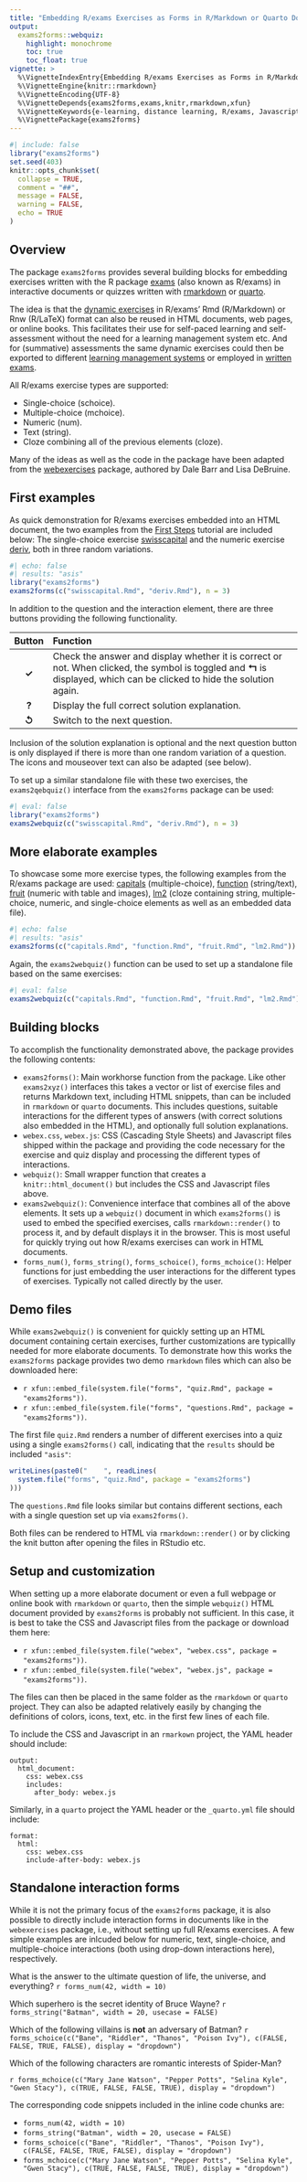 ```yaml
---
title: "Embedding R/exams Exercises as Forms in R/Markdown or Quarto Documents"
output:
  exams2forms::webquiz:
    highlight: monochrome
    toc: true
    toc_float: true
vignette: >
  %\VignetteIndexEntry{Embedding R/exams Exercises as Forms in R/Markdown or Quarto Documents}
  %\VignetteEngine{knitr::rmarkdown}
  %\VignetteEncoding{UTF-8}
  %\VignetteDepends{exams2forms,exams,knitr,rmarkdown,xfun}
  %\VignetteKeywords{e-learning, distance learning, R/exams, Javascript}
  %\VignettePackage{exams2forms}
---
```


```r
#| include: false
library("exams2forms")
set.seed(403)
knitr::opts_chunk$set(
  collapse = TRUE,
  comment = "##",
  message = FALSE,
  warning = FALSE,
  echo = TRUE
)
```

## Overview

The package `exams2forms` provides several building blocks for 
embedding exercises written with the R package [exams](https://www.R-exams.org/)
(also known as R/exams) in interactive documents or quizzes written with
[rmarkdown](https://rmarkdown.rstudio.com/) or [quarto](https://quarto.org/).

The idea is that the [dynamic exercises](https://www.R-exams.org/intro/dynamic/)
in R/exams' Rmd (R/Markdown) or Rnw (R/LaTeX) format can also be reused in HTML documents, web pages,
or online books. This facilitates their use for self-paced learning and
self-assessment without the need for a learning management system etc.
And for (summative) assessments the same dynamic exercises could then be
exported to different [learning management systems](https://www.R-exams.org/intro/elearning/)
or employed in [written exams](https://www.R-exams.org/intro/written/).

All R/exams exercise types are supported:

- Single-choice (schoice).
- Multiple-choice (mchoice).
- Numeric (num).
- Text (string).
- Cloze combining all of the previous elements (cloze).

Many of the ideas as well as the code in the package have been adapted from the
[webexercises](https://psyteachr.github.io/webexercises/) package, authored by Dale Barr
and Lisa DeBruine.


## First examples

As quick demonstration for R/exams exercises embedded into an HTML document,
the two examples from the [First Steps](https://www.R-exams.org/tutorials/first_steps/)
tutorial are included below: The single-choice exercise
[swisscapital](https://www.R-exams.org/templates/swisscapital/)
and the numeric exercise [deriv](https://www.R-exams.org/templates/deriv/),
both in three random variations.

```r
#| echo: false
#| results: "asis"
library("exams2forms")
exams2forms(c("swisscapital.Rmd", "deriv.Rmd"), n = 3)
```

In addition to the question and the interaction element, there are three
buttons providing the following functionality.

| Button         | Function                                                                                                                                                                       |
|:--------------:|:-------------------------------------------------------------------------------------------------------------------------------------------------------------------------------|
| <b>&check;</b> | Check the answer and display whether it is correct or not. When clicked, the symbol is toggled and <b>&lsh;</b> is displayed, which can be clicked to hide the solution again. |
| <b>&quest;</b> | Display the full correct solution explanation.                                                                                                                                 |
| <b>&#8634;</b> | Switch to the next question.                                                                                                                                                   |

Inclusion of the solution explanation is optional and the next question
button is only displayed if there is more than one random variation of a
question. The icons and mouseover text can also be adapted (see below).

To set up a similar standalone file with these two exercises, the
`exams2qebquiz()` interface from the `exams2forms` package can be used:

```r
#| eval: false
library("exams2forms")
exams2webquiz(c("swisscapital.Rmd", "deriv.Rmd"), n = 3)
```


## More elaborate examples

To showcase some more exercise types, the following examples from the R/exams
package are used: 
[capitals](https://www.R-exams.org/templates/capitals/) (multiple-choice),
[function](https://www.R-exams.org/templates/function/) (string/text),
[fruit](https://www.R-exams.org/templates/fruit/) (numeric with table and images),
[lm2](https://www.R-exams.org/templates/lm2/) (cloze containing string,
multiple-choice, numeric, and single-choice elements as well as an embedded data file).

```r
#| echo: false
#| results: "asis"
exams2forms(c("capitals.Rmd", "function.Rmd", "fruit.Rmd", "lm2.Rmd"))
```

Again, the `exams2webquiz()` function can be used to set up a standalone
file based on the same exercises:

```r
#| eval: false
exams2webquiz(c("capitals.Rmd", "function.Rmd", "fruit.Rmd", "lm2.Rmd"))
```


## Building blocks

To accomplish the functionality demonstrated above, the package provides
the following contents:

- `exams2forms()`: Main workhorse function from the package. Like other
  `exams2xyz()` interfaces this takes a vector or list of exercise files
  and returns Markdown text, including HTML snippets,
  than can be included in `rmarkdown` or `quarto` documents. This includes
  questions, suitable interactions for the different types of answers
  (with correct solutions also embedded in the HTML), and optionally full
  solution explanations.
- `webex.css`, `webex.js`: CSS (Cascading Style Sheets) and Javascript files
  shipped within the package and providing the code necessary for the exercise
  and quiz display and processing the different types of interactions.
- `webquiz()`: Small wrapper function that creates a `knitr::html_document()`
  but includes the CSS and Javascript files above.
- `exams2webquiz()`: Convenience interface that combines all of the above
  elements. It sets up a `webquiz()` document in which `exams2forms()` is
  used to embed the specified exercises, calls `rmarkdown::render()` to
  process it, and by default displays it in the browser. This is most useful
  for quickly trying out how R/exams exercises can work in HTML documents.
- `forms_num()`, `forms_string()`, `forms_schoice()`, `forms_mchoice()`: Helper functions
  for just embedding the user interactions for the different types of exercises.
  Typically not called directly by the user.


## Demo files

While `exams2webquiz()` is convenient for quickly setting up an HTML document
containing certain exercises, further customizations are typicallly needed
for more elaborate documents. To demonstrate how this works the `exams2forms`
package provides two demo `rmarkdown` files which can also be downloaded here:

- `r xfun::embed_file(system.file("forms", "quiz.Rmd", package = "exams2forms"))`.
- `r xfun::embed_file(system.file("forms", "questions.Rmd", package = "exams2forms"))`.

The first file `quiz.Rmd` renders a number of different exercises into a
quiz using a single `exams2forms()` call, indicating that the `results` should
be included `"asis"`:

```r
writeLines(paste0("    ", readLines(
  system.file("forms", "quiz.Rmd", package = "exams2forms")
)))
```

The `questions.Rmd` file looks similar but contains different sections, each with
a single question set up via `exams2forms()`.

Both files can be rendered to HTML via `rmarkdown::render()` or by clicking the
knit button after opening the files in RStudio etc.


## Setup and customization

When setting up a more elaborate document or even a full webpage or online book
with `rmarkdown` or `quarto`, then the simple `webquiz()` HTML document provided
by `exams2forms` is probably not sufficient. In this case, it is best to take the
CSS and Javascript files from the package or download them here:

- `r xfun::embed_file(system.file("webex", "webex.css", package = "exams2forms"))`.
- `r xfun::embed_file(system.file("webex", "webex.js", package = "exams2forms"))`.

The files can then be placed in the same folder as the `rmarkdown` or `quarto`
project. They can also be adapted relatively easily by changing the definitions of
colors, icons, text, etc. in the first few lines of each file.


To include the CSS and Javascript in an `rmarkown` project, the YAML header should
include:

```
output:
  html_document:
    css: webex.css
    includes:
      after_body: webex.js
```

Similarly, in a `quarto` project the YAML header or the `_quarto.yml` file should
include:

```
format:
  html:
    css: webex.css
    include-after-body: webex.js
```


## Standalone interaction forms

While it is not the primary focus of the `exams2forms` package, it is also possible
to directly include interaction forms in documents like in the `webexercises` package,
i.e., without setting up full R/exams exercises. A few simple examples are inlcuded below
for numeric, text, single-choice, and multiple-choice interactions
(both using drop-down interactions here), respectively.

What is the answer to the ultimate question of life, the universe, and everything?
`r forms_num(42, width = 10)`

Which superhero is the secret identity of Bruce Wayne?
`r forms_string("Batman", width = 20, usecase = FALSE)`

Which of the following villains is **not** an adversary of Batman?
`r forms_schoice(c("Bane", "Riddler", "Thanos", "Poison Ivy"), c(FALSE, FALSE, TRUE, FALSE), display = "dropdown")`

Which of the following characters are romantic interests of Spider-Man?

`r forms_mchoice(c("Mary Jane Watson", "Pepper Potts", "Selina Kyle", "Gwen Stacy"), c(TRUE, FALSE, FALSE, TRUE), display = "dropdown")`

The corresponding code snippets included in the inline code chunks are:

- `forms_num(42, width = 10)`
- `forms_string("Batman", width = 20, usecase = FALSE)`
- `forms_schoice(c("Bane", "Riddler", "Thanos", "Poison Ivy"), c(FALSE, FALSE, TRUE, FALSE), display = "dropdown")`
- `forms_mchoice(c("Mary Jane Watson", "Pepper Potts", "Selina Kyle", "Gwen Stacy"), c(TRUE, FALSE, FALSE, TRUE), display = "dropdown")`
